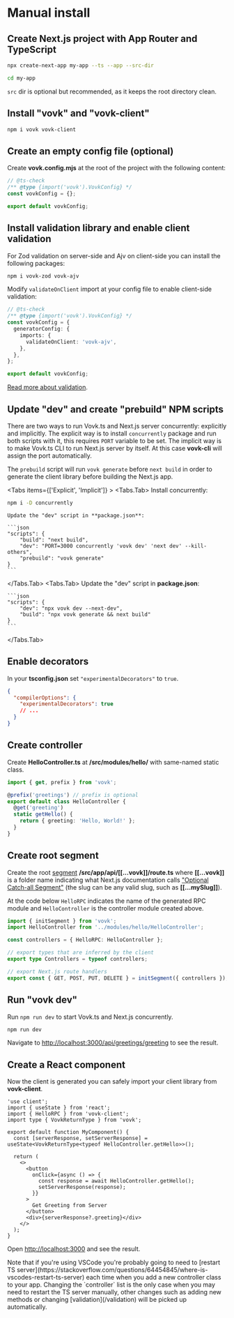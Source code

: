 
# Manual install

<Steps>

## Create Next.js project with App Router and TypeScript

```bash npm2yarn
npx create-next-app my-app --ts --app --src-dir
```
```bash
cd my-app
```

`src` dir is optional but recommended, as it keeps the root directory clean.

## Install "vovk" and "vovk-client"

```sh npm2yarn
npm i vovk vovk-client
```

## Create an empty config file (optional)

Create **vovk.config.mjs** at the root of the project with the following content:

```ts filename="vovk.config.mjs"
// @ts-check
/** @type {import('vovk').VovkConfig} */
const vovkConfig = {};

export default vovkConfig;
```

## Install validation library and enable client validation

For Zod validation on server-side and Ajv on client-side you can install the following packages:

```sh npm2yarn
npm i vovk-zod vovk-ajv
```

Modify `validateOnClient` import at your config file to enable client-side validation:

```ts filename="vovk.config.mjs"
// @ts-check
/** @type {import('vovk').VovkConfig} */
const vovkConfig = {
  generatorConfig: {
    imports: {
      validateOnClient: 'vovk-ajv',
    },
  },
};

export default vovkConfig;
```

[Read more about validation](/validation).

## Update "dev" and create "prebuild" NPM scripts

There are two ways to run Vovk.ts and Next.js server concurrently: explicitly and implicitly. The explicit way is to install `concurrently` package and run both scripts with it, this requires `PORT` variable to be set. The implicit way is to make Vovk.ts CLI to run Next.js server by itself. At this case **vovk-cli** will assign the port automatically.

The `prebuild` script will run `vovk generate` before `next build` in order to generate the client library before building the Next.js app.

<Tabs items={['Explicit', 'Implicit']} >
  <Tabs.Tab>
    Install concurrently:
```sh npm2yarn
npm i -D concurrently
```

    Update the "dev" script in **package.json**:

    ```json
    "scripts": {
        "build": "next build",    
        "dev": "PORT=3000 concurrently 'vovk dev' 'next dev' --kill-others",
        "prebuild": "vovk generate"
    }
    ```

  </Tabs.Tab>
  <Tabs.Tab>
    Update the "dev" script in **package.json**:

    ```json
    "scripts": {
        "dev": "npx vovk dev --next-dev",
        "build": "npx vovk generate && next build"
    }
    ```

  </Tabs.Tab>
</Tabs>

## Enable decorators

In your **tsconfig.json** set `"experimentalDecorators"` to `true`.

```json
{
  "compilerOptions": {
    "experimentalDecorators": true
    // ...
  }
}
```

## Create controller

Create **HelloController.ts** at **/src/modules/hello/** with same-named static class.

```ts filename="src/modules/hello/HelloController.ts"
import { get, prefix } from 'vovk';

@prefix('greetings') // prefix is optional
export default class HelloController {
  @get('greeting')
  static getHello() {
    return { greeting: 'Hello, World!' };
  }
}
```

## Create root segment

Create the root [segment](/segment) **/src/app/api/[[...vovk]]/route.ts** where **[[...vovk]]** is a folder name indicating what Next.js documentation calls ["Optional Catch-all Segment"](https://nextjs.org/docs/pages/building-your-application/routing/dynamic-routes#optional-catch-all-segments) (the slug can be any valid slug, such as <nobr>**[[...mySlug]]**</nobr>).

At the code below `HelloRPC` indicates the name of the generated RPC module and `HelloController` is the controller module created above.

```ts filename="src/app/api/[[...vovk]]/route.ts"
import { initSegment } from 'vovk';
import HelloController from '../modules/hello/HelloController';

const controllers = { HelloRPC: HelloController };

// export types that are inferred by the client
export type Controllers = typeof controllers;

// export Next.js route handlers
export const { GET, POST, PUT, DELETE } = initSegment({ controllers });
```

## Run "vovk dev"

Run `npm run dev` to start Vovk.ts and Next.js concurrently.

```sh npm2yarn
npm run dev
```

Navigate to [http://localhost:3000/api/greetings/greeting](http://localhost:3000/api/greetings/greeting) to see the result.

## Create a React component

Now the client is generated you can safely import your client library from **vovk-client**.

```tsx filename="src/app/page.tsx"
'use client';
import { useState } from 'react';
import { HelloRPC } from 'vovk-client';
import type { VovkReturnType } from 'vovk';

export default function MyComponent() {
  const [serverResponse, setServerResponse] = useState<VovkReturnType<typeof HelloController.getHello>>();

  return (
    <>
      <button
        onClick={async () => {
          const response = await HelloController.getHello();
          setServerResponse(response);
        }}
      >
        Get Greeting from Server
      </button>
      <div>{serverResponse?.greeting}</div>
    </>
  );
}
```

Open [http://localhost:3000](http://localhost:3000) and see the result.

<Callout type="info" emoji="ℹ️">
  Note that if you're using VSCode you're probably going to need to [restart TS
  server](https://stackoverflow.com/questions/64454845/where-is-vscodes-restart-ts-server) each time when you add a new
  controller class to your app. Changing the `controller` list is the only case when you may need to restart the TS server
  manually, other changes such as adding new methods or changing [validation](/validation) will be picked up automatically.
</Callout>

</Steps>
